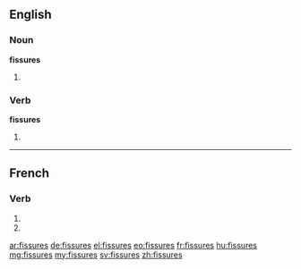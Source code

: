 {{also|fissurés}}
==English==

===Noun===
'''fissures'''

# {{plural of|fissure}}

===Verb===
'''fissures'''

# {{third-person singular of|fissure}}

----

==French==

===Verb===
{{fr-verb-form}}

# {{conjugation of|fissurer||2|s|pres|ind|lang=fr}}
# {{conjugation of|fissurer||2|s|pres|sub|lang=fr}}

[[ar:fissures]]
[[de:fissures]]
[[el:fissures]]
[[eo:fissures]]
[[fr:fissures]]
[[hu:fissures]]
[[mg:fissures]]
[[my:fissures]]
[[sv:fissures]]
[[zh:fissures]]
